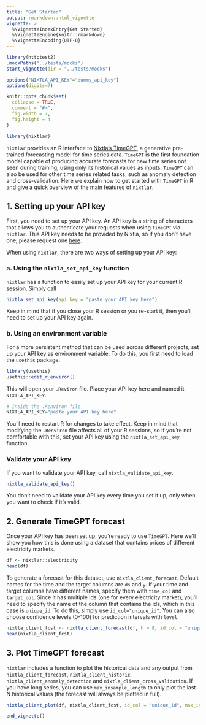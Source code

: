 ```yaml
---
title: "Get Started"
output: rmarkdown::html_vignette
vignette: >
  %\VignetteIndexEntry{Get Started}
  %\VignetteEngine{knitr::rmarkdown}
  %\VignetteEncoding{UTF-8}
---
```

```r
library(httptest2)
.mockPaths("../tests/mocks")
start_vignette(dir = "../tests/mocks")

options("NIXTLA_API_KEY"="dummy_api_key")
options(digits=7)

knitr::opts_chunk$set(
  collapse = TRUE,
  comment = "#>", 
  fig.width = 7, 
  fig.height = 4
)
```

```r
library(nixtlar)
```

`nixtlar` provides an R interface to [Nixtla's TimeGPT](https://docs.nixtla.io/), a generative pre-trained forecasting model for time series data. `TimeGPT` is the first foundation model capable of producing accurate forecasts for new time series not seen during training, using only its historical values as inputs. `TimeGPT` can also be used for other time series related tasks, such as anomaly detection and cross-validation. Here we explain how to get started with `TimeGPT` in R and give a quick overview of the main features of `nixtlar`. 

## 1. Setting up your API key
First, you need to set up your API key. An API key is a string of characters that allows you to authenticate your requests when using `TimeGPT` via `nixtlar`. This API key needs to be provided by Nixtla, so if you don't have one, please request one [here](https://dashboard.nixtla.io/). 

When using `nixtlar`, there are two ways of setting up your API key: 

### a. Using the `nixtla_set_api_key` function 
`nixtlar` has a function to easily set up your API key for your current R session. Simply call 

```r
nixtla_set_api_key(api_key = "paste your API key here")
```

Keep in mind that if you close your R session or you re-start it, then you'll need to set up your API key again. 

### b. Using an environment variable 
For a more persistent method that can be used across different projects, set up your API key as environment variable. To do this, you first need to load the `usethis` package. 

```r
library(usethis)
usethis::edit_r_environ()
```

This will open your `.Reviron` file. Place your API key here and named it `NIXTLA_API_KEY`. 

```r
# Inside the .Renviron file 
NIXTLA_API_KEY="paste your API key here"
```

You'll need to restart R for changes to take effect. Keep in mind that modifying the `.Renviron` file affects all of your R sessions, so if you're not comfortable with this, set your API key using the `nixtla_set_api_key` function. 

### Validate your API key 
If you want to validate your API key, call `nixtla_validate_api_key`. 

```r
nixtla_validate_api_key()
```

You don't need to validate your API key every time you set it up, only when you want to check if it's valid. 

## 2. Generate TimeGPT forecast 
Once your API key has been set up, you're ready to use `TimeGPT`. Here we'll show you how this is done using a dataset that contains prices of different electricity markets. 

```r
df <- nixtlar::electricity
head(df)
```

To generate a forecast for this dataset, use `nixtla_client_forecast`. Default names for the time and the target columns are `ds` and `y`. If your time and target columns have different names, specify them with `time_col` and `target_col`. Since it has multiple ids (one for every electricity market), you'll need to specify the name of the column that contains the ids, which in this case is `unique_id`. To do this, simply use `id_col="unique_id"`. You can also choose confidence levels (0-100) for prediction intervals with `level`. 

```r
nixtla_client_fcst <- nixtla_client_forecast(df, h = 8, id_col = "unique_id", level = c(80,95))
head(nixtla_client_fcst)
```

## 3. Plot TimeGPT forecast 
`nixtlar` includes a function to plot the historical data and any output from `nixtla_client_forecast`, `nixtla_client_historic`, `nixtla_client_anomaly_detection` and `nixtla_client_cross_validation`. If you have long series, you can use `max_insample_length` to only plot the last N historical values (the forecast will always be plotted in full). 

```r
nixtla_client_plot(df, nixtla_client_fcst, id_col = "unique_id", max_insample_length = 200)
```

```r
end_vignette()
```

